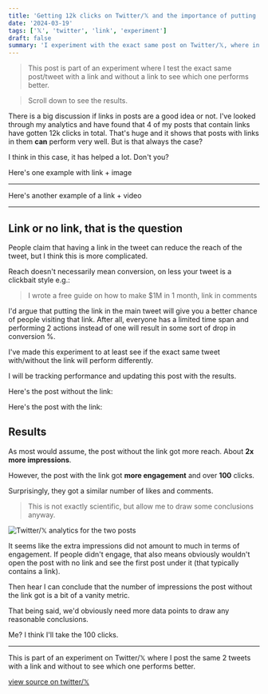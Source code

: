 ```yaml
---
title: 'Getting 12k clicks on Twitter/𝕏 and the importance of putting your link in the tweet'
date: '2024-03-19'
tags: ['𝕏', 'twitter', 'link', 'experiment']
draft: false
summary: 'I experiment with the exact same post on Twitter/𝕏, where in one I put a link in the tweet and in the other I add the links in the comments.'
---
```


<ContentPieceWrapper>

> This post is part of an experiment where I test the exact same post/tweet with a link and without a link to see which one performs better.

> Scroll down to see the results.

There is a big discussion if links in posts are a good idea or not.
I've looked through my analytics and have found that 4 of my posts that contain links have gotten 12k clicks in total. That's huge and it shows that posts with links in them **can** perform very well. But is that always the case?

I think in this case, it has helped a lot. Don't you?

Here's one example with link + image

<EmbedTweet tweetId="1724712878278586852" />

---

Here's another example of a link + video

<EmbedTweet tweetId="1716016319714165116" />

</ContentPieceWrapper>

---

## Link or no link, that is the question

People claim that having a link in the tweet can reduce the reach of the tweet, but I think this is more complicated.

Reach doesn't necessarily mean conversion, on less your tweet is a clickbait style e.g.:

> I wrote a free guide on how to make $1M in 1 month, link in comments

I'd argue that putting the link in the main tweet will give you a better chance of people visiting that link. After all, everyone has a limited time span and performing 2 actions instead of one will result in some sort of drop in conversion %.

I've made this experiment to at least see if the exact same tweet with/without the link will perform differently.

I will be tracking performance and updating this post with the results.

Here's the post without the link:

<EmbedTweet tweetId="1769975604047380561" />

Here's the post with the link:

<EmbedTweet tweetId="1770353592035422313" />

## Results

As most would assume, the post without the link got more reach.
About **2x more impressions**.

However, the post with the link got **more engagement** and over **100** clicks.

Surprisingly, they got a similar number of likes and comments.

> This is not exactly scientific, but allow me to draw some conclusions anyway.

![Twitter/𝕏 analytics for the two posts](/static/images/twitter-loink-or-no-link.webp)

It seems like the extra impressions did not amount to much in terms of engagement. If people didn't engage, that also means obviously wouldn't open the post with no link and see the first post under it (that typically contains a link).

Then hear I can conclude that the number of impressions the post without the link got is a bit of a vanity metric.

That being said, we'd obviously need more data points to draw any reasonable conclusions.

Me? I think I'll take the 100 clicks.

---

This is part of an experiment on Twitter/𝕏 where I post the same 2 tweets with a link and without to see which one performs better.

[view source on twitter/𝕏](https://twitter.com/d4m1n/status/1769975604047380561)
